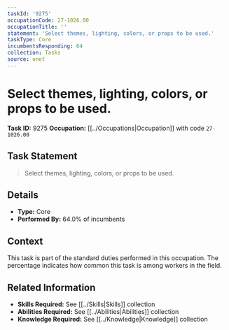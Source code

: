 ```yaml
---
taskId: '9275'
occupationCode: 27-1026.00
occupationTitle: ''
statement: 'Select themes, lighting, colors, or props to be used.'
taskType: Core
incumbentsResponding: 64
collection: Tasks
source: onet
---
```

# Select themes, lighting, colors, or props to be used.

**Task ID:** 9275
**Occupation:** [[../Occupations|Occupation]] with code `27-1026.00`

## Task Statement

> Select themes, lighting, colors, or props to be used.

## Details

- **Type:** Core
- **Performed By:** 64.0% of incumbents

## Context

This task is part of the standard duties performed in this occupation. The percentage indicates how common this task is among workers in the field.

## Related Information

- **Skills Required:** See [[../Skills|Skills]] collection
- **Abilities Required:** See [[../Abilities|Abilities]] collection
- **Knowledge Required:** See [[../Knowledge|Knowledge]] collection
